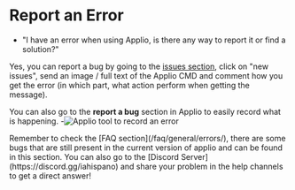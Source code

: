 # Report an Error

- "I have an error when using Applio, is there any way to report it or find a solution?"


Yes, you can report a bug by going to the [issues section](https://github.com/IAHispano/Applio/issues), click on "new issues", send an image / full text of the Applio CMD and comment how you get the error (in which part, what action perform when getting the message).

You can also go to the **report a bug** section in Applio to easily record what is happening. -![Applio tool to record an error](/Bug.png)

 
<Callout type="info" emoji="ℹ️">
  Remember to check the [FAQ section](/faq/general/errors/), there are some bugs that are still present in the current version of applio and can be found in this section. You can also go to the [Discord Server](https://discord.gg/iahispano) and share your problem in the help channels to get a direct answer!
</Callout>
